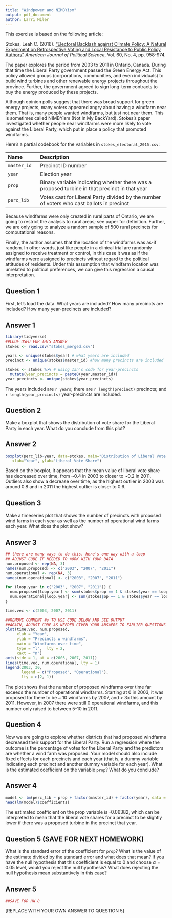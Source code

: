 ---
title: "Windpower and NIMBYism"
output: pdf_document
author: Larri Miler
---

This exercise is based on the following article:

Stokes, Leah C. (2016). ["Electoral Backlash against Climate Policy: A Natural Experiment on Retrospective Voting and Local Resistance to Public Policy Authors"](https://doi.org/10.1111/ajps.12220) *American Journal of Political Science*, Vol. 60, No. 4, pp. 958-974.  

The paper explores the period from 2003 to 2011 in Ontario, Canada.  During that time the Liberal Party government passed the Green Energy Act. This policy allowed groups (corporations, communities, and even individuals) to build wind turbines and other renewable energy projects throughout the province.  Further, the government agreed to sign long-term contracts to buy the energy produced by these projects.

Although opinion polls suggest that there was broad support for green energy projects, many voters appeared angry about having a windfarm near them.  That is, many people wanted windfarms, but just not near them.  This is sometimes called NIMBYism (Not In My BackYard).  Stokes's paper investigated whether people near windfarms were more likely to vote against the Liberal Party, which put in place a policy that promoted windfarms.

Here's a partial codebook for the variables in `stokes_electoral_2015.csv`: 

------------------------------------------------------------------------------------
Name             Description
---------------  -------------------------------------------------------------------
`master_id`      Precinct ID number 

`year`           Election year

`prop`           Binary variable indicating whether there was a proposed turbine in that precinct in that year 

`perc_lib`       Votes cast for Liberal Party divided by the number of voters who cast ballots in precinct

------------------------------------------------------------------------------------

Because windfarms were only created in rural parts of Ontario, we are going to restrict the analysis to rural areas; see paper for definition.  Further, we are only going to analyze a random sample of 500 rural precincts for computational reasons. 

Finally, the author assumes that the location of the windfarms was as-if random.  In other words, just like people in a clinical trial are randomly assigned to receive treatment or control, in this case it was as if the windfarms were assigned to precincts without regard to the political attitudes of residents. Under this assumption that windfarm location was unrelated to political preferences, we can give this regression a causal interpretation.

## Question 1

First, let's load the data. What years are included?  How many precincts are included? How many year-precincts are included?

## Answer 1

```{r setup} 
library(tidyverse)
##CODE USED FOR THIS ANSWER
stokes <- read.csv("stokes_merged.csv") 

years <- unique(stokes$year) # what years are included
precinct <- unique(stokes$master_id) #how many precincts are included

stokes <- stokes %>% # using Ian's code for year-precincts
  mutate(year_precincts = paste0(year,master_id))
year_precincts <- unique(stokes$year_precincts)
```

The years included are `r years`; there are `r length(precinct)` precincts; and `r length(year_precincts)` year-precincts are included.

## Question 2

Make a boxplot that shows the distribution of vote share for the Liberal Party in each year.  What do you conclude from this plot?

## Answer 2

```{r}
boxplot(perc_lib~year, data=stokes, main="Distribution of Liberal Vote Share Per Year",
   xlab="Year", ylab="Liberal Vote Share")

```

Based on the boxplot, it appears that the mean value of liberal vote share has decreased over time, from ~0.4 in 2003 to closer to ~0.2 in 2011. Outliers also show a decrease over time, as the highest outlier in 2003 was around 0.8 and in 2011 the highest outlier is closer to 0.6. 


## Question 3

Make a timeseries plot that shows the number of precincts with proposed wind farms in each year as well as the number of operational wind farms each year.  What does the plot show?

## Answer 3

```{r}
## there are many ways to do this. here's one way with a loop
## ADJUST CODE IF NEEDED TO WORK WITH YOUR DATA
num.proposed <- rep(NA, 3)
names(num.proposed) <- c("2003", "2007", "2011")
num.operational <- rep(NA, 3)
names(num.operational) <- c("2003", "2007", "2011")

for (loop.year in c("2003", "2007", "2011")) {
  num.proposed[loop.year] <- sum(stokes$prop == 1 & stokes$year == loop.year)
  num.operational[loop.year] <- sum(stokes$op == 1 & stokes$year == loop.year)
}

time.vec <- c(2003, 2007, 2011)

##REMOVE COMMENT #s TO USE CODE BELOW AND SEE OUTPUT
##AGAIN, ADJUST CODE AS NEEDED GIVEN YOUR ANSWERS TO EARLIER QUESTIONS
plot(time.vec, num.proposed, 
     xlab = "Year", 
     ylab = "Precincts w windfarms", 
     main = "Windfarms over time",
     type = "l",  lty = 2,
     xaxt = "n")
axis(side = 1, at = c(2003, 2007, 2011))
lines(time.vec, num.operational, lty = 1)
legend(2003, 30, 
       legend = c("Proposed", "Operational"), 
       lty = c(2, 1))
```

The plot shows that the number of proposed windfarms over time far exceeds the number of operational windfarms. Starting at 0 in 2003, it was proposed for there to be ~ 10 windfarms by 2007, and > 3x this amount by 2011. However, in 2007 there were still 0 operational windfarms, and this number only raised to between 5-10 in 2011.


## Question 4

Now we are going to explore whether districts that had proposed windfarms decreased their support for the Liberal Party.  Run a regression where the outcome is the percentage of votes for the Liberal Party and the predictors are whether a wind farm was proposed.  Your model should also include fixed effects for each precincts and each year (that is, a dummy variable indicating each precinct and another dummy variable for each year).  What is the estimated coefficient on the variable `prop`?  What do you conclude? 

## Answer 4

```{r}
model <- lm(perc_lib ~ prop + factor(master_id) + factor(year), data = stokes)
head(lm(model)$coefficients)

```

The estimated coefficient on the prop variable is -0.06382, which can be interpreted to mean that the liberal vote shares for a precinct to be slightly lower if there was a proposed turbine in the precinct that year. 

## Question 5  (SAVE FOR NEXT HOMEWORK)

What is the standard error of the coefficient for `prop`?  What is the value of the estimate divided by the standard error and what does that mean?  If you have the null hypothesis that this coefficient is equal to 0 and choose $\alpha = 0.05$ level, would you reject the null hypothesis?  What does rejecting the null hypothesis mean substantively in this case?


## Answer 5 

```{r, eval=TRUE} 
##SAVE FOR HW 8

```

[REPLACE WITH YOUR OWN ANSWER TO QUESTION 5]
